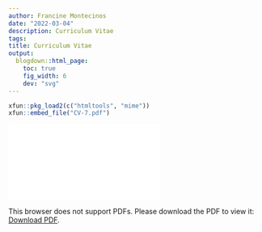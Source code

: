 ```yaml
---
author: Francine Montecinos
date: "2022-03-04"
description: Curriculum Vitae
tags:
title: Curriculum Vitae
output:
  blogdown::html_page:
    toc: true
    fig_width: 6
    dev: "svg"
---
```


```r
xfun::pkg_load2(c("htmltools", "mime"))
xfun::embed_file("CV-7.pdf")
```

<object data="CV-7.pdf" type="application/pdf" width="700px" height="700px">
    <embed src="CV-7.pdf">
        <p>This browser does not support PDFs. Please download the PDF to view it: <a href="http://yoursite.com/the.pdf">Download PDF</a>.</p>
    </embed>
</object>

